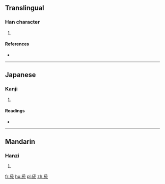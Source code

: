 ==Translingual==

===Han character===
{{Han char|rn=10|rad=儿|as=05|sn=7|four=|canj=HYMU,MYMU|ids=⿸厂𠑷}}

# {{defn|Han|sort=儿05}}

====References====
* {{Han ref|kx=0125.010|dkj=01362|dj=0265.030|hdz=10070.010|uh=514F|ud=20815}}

----

==Japanese==

===Kanji===
{{ja-kanji|grade=|rs=儿05}}

# {{defn|lang=ja|sort=儿05}}

====Readings====
* {{ja-readings|on=[[ちょう]] (chō)|kun=[[ながい]] (nagai), [[おさ]] (osa)}}

----

==Mandarin==

===Hanzi===
{{cmn-hanzi|pin=[[cháng]] ([[chang2]])|wg=ch'ang<sup>2</sup>}}

# {{defn|lang=cmn|sort=儿05}}

[[fr:兏]]
[[hu:兏]]
[[pl:兏]]
[[zh:兏]]